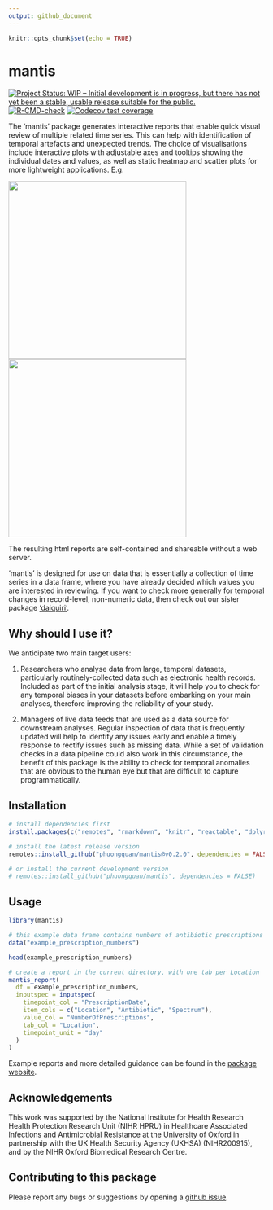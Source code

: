 ```yaml
---
output: github_document
---
```


<!-- README.md is generated from README.Rmd. Please edit that file -->

```r
knitr::opts_chunk$set(echo = TRUE)
```

# mantis

<!-- badges: start -->
[![Project Status: WIP – Initial development is in progress, but there has not yet been a stable, usable release suitable for the public.](https://www.repostatus.org/badges/latest/wip.svg)](https://www.repostatus.org/#wip)
[![R-CMD-check](https://github.com/phuongquan/mantis/actions/workflows/R-CMD-check.yaml/badge.svg)](https://github.com/phuongquan/mantis/actions/workflows/R-CMD-check.yaml)
[![Codecov test coverage](https://codecov.io/gh/phuongquan/mantis/graph/badge.svg)](https://app.codecov.io/gh/phuongquan/mantis)
<!-- badges: end -->


The 'mantis' package generates interactive reports that enable quick visual review of multiple
related time series. This can help with identification of temporal artefacts
and unexpected trends. The choice of visualisations include interactive plots with adjustable axes and tooltips showing
the individual dates and values, as well as static heatmap and scatter plots for more lightweight applications. E.g.

<img src="man/figures/example_prescription_numbers_interactive.png" width="350" /><img src="man/figures/example_prescription_numbers_heatmap.png" width="350" />

The resulting html reports are self-contained and shareable without a web server.

'mantis' is designed for use on data that is essentially a collection of time series in a data frame, where you have already decided which values you are interested in reviewing. If you want to check more generally for temporal changes in record-level, non-numeric data, then check out our sister package ['daiquiri'](https://ropensci.github.io/daiquiri/index.html).

## Why should I use it?

We anticipate two main target users:

1. Researchers who analyse data from large, temporal datasets, particularly routinely-collected data such as electronic health records. Included as part of the initial analysis stage, it will help you to check for any temporal biases in your datasets before embarking on your main analyses, therefore improving the reliability of your study.

2. Managers of live data feeds that are used as a data source for downstream analyses. Regular inspection of data that is frequently updated will help to identify any issues early and enable a timely response to rectify issues such as missing data. While a set of validation checks in a data pipeline could also work in this circumstance, the benefit of this package is the ability to check for temporal anomalies that are obvious to the human eye but that are difficult to capture programmatically.

## Installation

```r
# install dependencies first
install.packages(c("remotes", "rmarkdown", "knitr", "reactable", "dplyr", "tidyr", "dygraphs", "xts", "ggplot2", "scales", "purrr", "htmltools"))

# install the latest release version
remotes::install_github("phuongquan/mantis@v0.2.0", dependencies = FALSE)

# or install the current development version
# remotes::install_github("phuongquan/mantis", dependencies = FALSE)
```

## Usage

```r
library(mantis)

# this example data frame contains numbers of antibiotic prescriptions in long format,
data("example_prescription_numbers")

head(example_prescription_numbers)
```

```r
# create a report in the current directory, with one tab per Location
mantis_report(
  df = example_prescription_numbers,
  inputspec = inputspec(
    timepoint_col = "PrescriptionDate",
    item_cols = c("Location", "Antibiotic", "Spectrum"),
    value_col = "NumberOfPrescriptions",
    tab_col = "Location",
    timepoint_unit = "day"
  )
)
```

Example reports and more detailed guidance can be found in the [package website](https://phuongquan.github.io/mantis/index.html).


## Acknowledgements

This work was supported by the National Institute for Health Research Health Protection Research Unit (NIHR HPRU) in Healthcare Associated Infections and Antimicrobial Resistance at the University of Oxford in partnership with the UK Health Security Agency (UKHSA) (NIHR200915), and by the NIHR Oxford Biomedical Research Centre.


## Contributing to this package

Please report any bugs or suggestions by opening a [github issue](https://github.com/phuongquan/mantis/issues).
